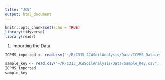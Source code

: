 ```yaml
---
title: "JCW"
output: html_document
---
```


```r
knitr::opts_chunk$set(echo = TRUE)
library(tidyverse)
library(readr)
```

1) Importing the Data
```r
ICPMS_imported <- read.csv("~/R/C313_JCWSoilAnalysis/Data/ICPMS_Data.csv", skip=1, na="N/A")

sample_key <- read.csv("~/R/C313_JCWSoilAnalysis/Data/Sample_Key.csv", skip=0)
ICPMS_imported
sample_key
```

